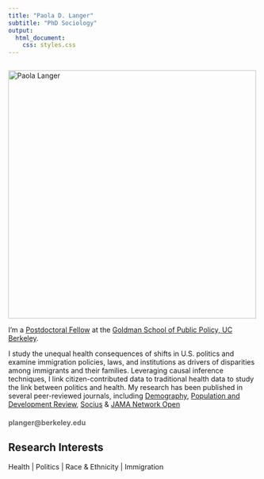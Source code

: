 ```yaml
---
title: "Paola D. Langer"
subtitle: "PhD Sociology"
output:
  html_document:
    css: styles.css
---
```


::: {style="float: left; margin-right: 20px;"}
<img src="images/Langer_headshot_2.png" alt="Paola Langer" width="500"/>
:::

<p>I'm a <a href="https://gspp.berkeley.edu/directories/staff-administration/paola-d-langer">Postdoctoral Fellow</a> at the <a href="https://gspp.berkeley.edu">Goldman School of Public Policy, UC Berkeley</a>.</p>

<p class="custom-text">
I study the unequal health consequences of shifts in U.S. politics and examine immigration policies, laws, and institutions as drivers of disparities among immigrants and their families. Leveraging causal inference techniques, I link citizen-contributed data to traditional health data to study the link between politics and health. 
My research has been published in several peer-reviewed journals, including 
<a href="https://read.dukeupress.edu/demography/article/61/4/1211/390020/Adverse-Infant-Health-Outcomes-Increased-After-the">Demography</a>, <a href="https://onlinelibrary.wiley.com/doi/abs/10.1111/padr.12521">Population and Development Review</a>, <a href="https://journals.sagepub.com/doi/pdf/10.1177/23780231211058958">Socius</a> & <a href="https://jamanetwork.com/journals/jamanetworkopen/fullarticle/2829506">JAMA Network Open</a>
</p>

<h2 style="font-size: 14px; color: #666;">planger@berkeley.edu</h2>

<h2 class="research-interests">Research Interests</h2>

Health | Politics | Race & Ethnicity | Immigration
